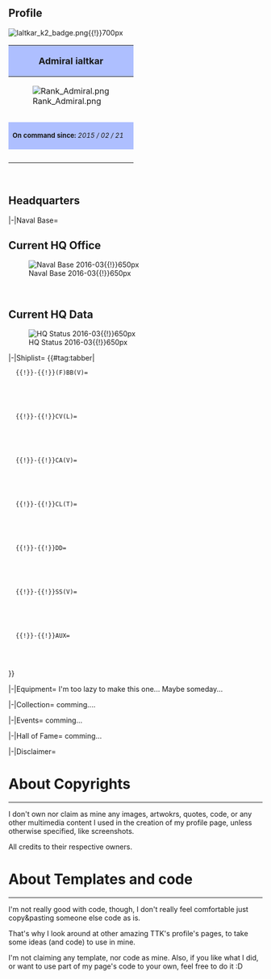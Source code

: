 ==Profile==

[[File:Ialtkar_k2_badge.png{{!}}700px]]
<br />

{| class="wikitable" style="text-align: center;"
! colspan="16" style="background-color:rgb(174,191,255);"|
<font size="+1">Admiral ialtkar</font>
|-
! colspan="4" |[[File:Rank Admiral.png]]
! colspan="4" |Status: <span style="color:#0000FF">Semi-Active</span>
! colspan="4" |Server:  Kanoya Airfield
! colspan="2" |HQ:  117
! colspan="2" |[[File:EventMedal-Hard.png{{!}}60px]] x10
|-
! {{Fuel}}
| 297K
! {{Steel}}
| 289K
| [[File:Instant repair.jpg|Buckets{{!}}40px]]
| [[File:Improvement material.png|Improvement materials{{!}}40px]]
| [[File:Development material.png|Development Materials{{!}}40px]]
| [[File:Instant_construction.jpg{{!}}40px]]
| [[File:Emergency repair.png|Emergency repair{{!}}40px]]
| [[File:Repair_goddess.png|Emergency repair goddess{{!}}40px]]
| [[File:Reinforcement Expansion.png|Reinforcement Expansions{{!}}40px]]
| [[File:Skilled Crew Member 116 inventory.png{{!}}40px]]
| [[File:Present_box_icon.png{{!}}40px]]
| [[File:Papers and ring.png|Papers and rings{{!}}40px]]
| [[File:Medal.png|Medals{{!}}40px]]
| [[File:Blueprint.png|Blueprints{{!}}40px]]
|-
! {{Ammo}}
| 295K
! {{Bauxite}}
| 296K
| 2970
| 46
| 2.9K
| 1.9k
| 7
| 11
| 5
| 12
| 42
| 0
| 25
| 1
|-
| colspan="8" style="height:20px;background-color:rgb(174,191,255);"|
<font size="-1">'''On command since:''' ''2015 / 02 / 21''</font>
| colspan="8" style="height:20px;background-color:rgb(174,191,255);"|
<font size="-1">'''Last Update:''' ''{{REVISIONYEAR}} / {{REVISIONMONTH}} / {{REVISIONDAY2}}''</font>
|-
| colspan="16" style="height:20px"| {{Progress|100}}
|-
|}

<br />

==Headquarters==

<tabber>

|-|Naval Base=
== Current HQ Office ==
[[File:-Ialtkar-_HQ.jpg|Naval Base 2016-03{{!}}650px]]

<br />

== Current HQ Data ==
[[File:-Ialtkar-_HQ_Status.jpg|HQ Status 2016-03{{!}}650px]]


|-|Shiplist=
{{#tag:tabber|<!-- =======================================Shiplist tag tabber start=======================================-->


<!-- =============================================BATTLESHIPS LIST==============================================-->

   {{!}}-{{!}}(F)BB(V)=

   {{{!}} border="0" cellpadding="1" cellspacing="1" class="wikitable sortable" style="float: left; width: 650px;"
   {{!}}-
   ! data-sort-type="number" scope="col" style="text-align:center; background-color:rgb(174,191,255);"{{!}}ID
   ! class="unsortable" scope="col" style="text-align:center; background-color:rgb(174,191,255);"{{!}}Shipgirl
   ! data-sort-type="text" scope="col" style="text-align:center; background-color:rgb(174,191,255);"{{!}}Name
   ! data-sort-type="text" scope="col" style="text-align:center; background-color:rgb(174,191,255);"{{!}}Type
   ! data-sort-type="number" scope="col" style="text-align:center; background-color:rgb(174,191,255);"{{!}}Level
   ! class="unsortable" scope="col" style="text-align:center; background-color:rgb(174,191,255);"{{!}}Notes
   {{!}}-
   {{!}}286
   {{!}}{{ShipBattleCardKai|Fusou/Kai Ni}}
   {{!}}Fusou
   {{!}}BBV
   {{!}}99[[File:Heartlock Icon.png{{!}}20px]]
   {{!}}
   {{!}}-
   {{!}}332
   {{!}}{{ShipBattleCardKai|Hiei/Kai Ni}}
   {{!}}Hiei
   {{!}}FBB
   {{!}}99[[File:Heartlock Icon.png{{!}}20px]]
   {{!}}
   {{!}}-
   {{!}}454
   {{!}}{{ShipBattleCardKai|Yamashiro/Kai Ni}}
   {{!}}Yamashiro
   {{!}}BBV
   {{!}}99[[File:Heartlock Icon.png{{!}}20px]]
   {{!}}
   {{!}}-
   {{!}}503
   {{!}}{{ShipBattleCardKai|Haruna/Kai Ni}}
   {{!}}Haruna
   {{!}}FBB
   {{!}}99[[File:Heartlock Icon.png{{!}}20px]]
   {{!}}Everything is Daijobu
   {{!}}-
   {{!}}528
   {{!}}{{ShipBattleCardKai|Ise/Kai Ni}}
   {{!}}Ise
   {{!}}BBV
   {{!}}99[[File:Heartlock Icon.png{{!}}20px]]
   {{!}}
   {{!}}-
   {{!}}649
   {{!}}{{ShipBattleCardKai|Kirishima/Kai Ni}}
   {{!}}Kirishima
   {{!}}FBB
   {{!}}99[[File:Heartlock Icon.png{{!}}20px]]
   {{!}}
   {{!}}-
   {{!}}678
   {{!}}{{ShipBattleCardKai|Kongou/Kai Ni}}
   {{!}}Kongou
   {{!}}FBB
   {{!}}99[[File:Heartlock Icon.png{{!}}20px]]
   {{!}}Burning LOOVEEE!
   {{!}}-
   {{!}}1293
   {{!}}{{ShipBattleCardKai|Hyuuga/Kai}}
   {{!}}Hyuuga
   {{!}}BBV
   {{!}}99[[File:Heartlock Icon.png{{!}}20px]]
   {{!}}
   {{!}}-
   {{!}}1692
   {{!}}{{ShipBattleCardKai|Italia/}}
   {{!}}Italia
   {{!}}FBB
   {{!}}99[[File:Heartlock Icon.png{{!}}20px]]
   {{!}}Pasta is good
   {{!}}-
   {{!}}3206
   {{!}}{{ShipBattleCardKai|Mutsu/Kai}}
   {{!}}Mutsu
   {{!}}BB
   {{!}}99[[File:Heartlock Icon.png{{!}}20px]]
   {{!}}Fell free to do whatever you want to Nagamon~
   {{!}}-
   {{!}}8460
   {{!}}{{ShipBattleCardKai|Nagato/Kai Ni}}
   {{!}}Nagato
   {{!}}BB
   {{!}}99[[File:Heartlock Icon.png{{!}}20px]]
   {{!}}You sure take your time to show up
   {{!}}-
   {{!}}17176
   {{!}}{{ShipBattleCardKai|Iowa/Kai}}
   {{!}}Iowa
   {{!}}FBB
   {{!}}99[[File:Heartlock Icon.png{{!}}20px]]
   {{!}}
   {{!}}-
   {{!}}17726
   {{!}}{{ShipBattleCardKai|Bismarck/Drei}}
   {{!}}Bismarck
   {{!}}FBB
   {{!}}99[[File:Heartlock Icon.png{{!}}20px]]
   {{!}}
   {{!}}-
   {{!}}21916
   {{!}}{{ShipBattleCardKai|Warspite/Kai}}
   {{!}}Warspite
   {{!}}BB
   {{!}}99[[File:Heartlock Icon.png{{!}}20px]]
   {{!}}
   {{!}}-
   {{!}}26954
   {{!}}{{ShipBattleCardKai|Yamato/Kai}}
   {{!}}Yamato
   {{!}}BB
   {{!}}99[[File:Heartlock Icon.png{{!}}20px]]
   {{!}}
   {{!}}-
   {{!}}34106
   {{!}}{{ShipBattleCardKai|Gangut/Dva}}
   {{!}}Gangut
   {{!}}FBB
   {{!}}99[[File:Heartlock Icon.png{{!}}20px]]
   {{!}}
   {{!}}-
   {{!}}37988
   {{!}}{{ShipBattleCardKai|Richelieu/Kai}}
   {{!}}Richelieu
   {{!}}FBB
   {{!}}99[[File:Heartlock Icon.png{{!}}20px]]
   {{!}}
   {{!}}-
   {{!}}44975
   {{!}}{{ShipBattleCardKai|Musashi/Kai Ni}}
   {{!}}Musashi
   {{!}}BB
   {{!}}99[[File:Heartlock Icon.png{{!}}20px]]
   {{!}}
   {{!}}}
<br />


<!-- ===================================CARRIERS LIST=======================================-->
   {{!}}-{{!}}CV(L)=

   {{{!}} border="0" cellpadding="1" cellspacing="1" class="wikitable sortable" style="float: left; width: 650px;"
   {{!}}-
   ! data-sort-type="number" scope="col" style="text-align:center; background-color:rgb(174,191,255);"{{!}}ID
   ! class="unsortable" scope="col" style="text-align:center; background-color:rgb(174,191,255);"{{!}}Shipgirl
   ! data-sort-type="text" scope="col" style="text-align:center; background-color:rgb(174,191,255);"{{!}}Name
   ! data-sort-type="text" scope="col" style="text-align:center; background-color:rgb(174,191,255);"{{!}}Type
   ! data-sort-type="number" scope="col" style="text-align:center; background-color:rgb(174,191,255);"{{!}}Level
   ! class="unsortable" scope="col" style="text-align:center; background-color:rgb(174,191,255);"{{!}}Notes
   {{!}}-
   {{!}}268
   {{!}}{{ShipBattleCardKai|Chitose/Carrier Kai Ni}}
   {{!}}Chitose
   {{!}}CVL
   {{!}}95[[File:Heartlock Icon.png{{!}}20px]]
   {{!}}
   {{!}}-
   {{!}}302
   {{!}}{{ShipBattleCardKai|Shouhou/Kai}}
   {{!}}Shouhou
   {{!}}CVL
   {{!}}92[[File:Heartlock Icon.png{{!}}20px]]
   {{!}}
   {{!}}-
   {{!}}355
   {{!}}{{ShipBattleCardKai|Akagi/Kai}}
   {{!}}Akagi
   {{!}}CV
   {{!}}99[[File:Heartlock Icon.png{{!}}20px]]
   {{!}}Please stop eating all the Bauxite ;_;
   {{!}}-
   {{!}}404
   {{!}}{{ShipBattleCardKai|Ryuujou/Kai Ni}}
   {{!}}Ryuujou
   {{!}}CVL
   {{!}}96[[File:Heartlock Icon.png{{!}}20px]]
   {{!}}Ya' don't need to complain about yar' chest. I love ya' the way ya' are~
   {{!}}-
   {{!}}506
   {{!}}{{ShipBattleCardKai|Junyou/Kai Ni}}
   {{!}}Junyou
   {{!}}CVL
   {{!}}96[[File:Heartlock Icon.png{{!}}20px]]
   {{!}}Well, If you do your work, I don't mind that you get drunk so often...
   {{!}}-
   {{!}}656
   {{!}}{{ShipBattleCardKai|Hiyou/Kai}}
   {{!}}Hiyou
   {{!}}CVL
   {{!}}89[[File:Heartlock Icon.png{{!}}20px]]
   {{!}}
   {{!}}-
   {{!}}867
   {{!}}{{ShipBattleCardKai|Souryuu/Kai Ni}}
   {{!}}Souryuu
   {{!}}CV
   {{!}}98[[File:Heartlock Icon.png{{!}}20px]]
   {{!}}
   {{!}}-
   {{!}}930
   {{!}}{{ShipBattleCardKai|Kaga/Kai}}
   {{!}}Kaga
   {{!}}CV
   {{!}}99[[File:Heartlock Icon.png{{!}}20px]]
   {{!}}
   {{!}}-
   {{!}}1493
   {{!}}{{ShipBattleCardKai|Suzuya/Carrier Kai Ni}}
   {{!}}Suzuya
   {{!}}CVL
   {{!}}97[[File:Heartlock Icon.png{{!}}20px]]
   {{!}}
   {{!}}-
   {{!}}1524
   {{!}}{{ShipBattleCardKai|Shoukaku/Kai Ni A}}
   {{!}}Shoukaku
   {{!}}CVB
   {{!}}99[[File:Heartlock Icon.png{{!}}20px]]
   {{!}}
   {{!}}-
   {{!}}1538
   {{!}}{{ShipBattleCardKai|Katsuragi/Kai}}
   {{!}}Katsuragi
   {{!}}CV
   {{!}}98[[File:Heartlock Icon.png{{!}}20px]]
   {{!}}
   {{!}}-
   {{!}}1655
   {{!}}{{ShipBattleCardKai|Kumano/Carrier Kai Ni}}
   {{!}}Kumano
   {{!}}CVL
   {{!}}96[[File:Heartlock Icon.png{{!}}20px]]
   {{!}}
   {{!}}-
   {{!}}5452
   {{!}}{{ShipBattleCardKai|Zuihou/Kai Ni B}}
   {{!}}Zuihou
   {{!}}CVL
   {{!}}98[[File:Heartlock Icon.png{{!}}20px]]
   {{!}}
   {{!}}-
   {{!}}7797
   {{!}}{{ShipBattleCardKai|Hiryuu/Kai Ni}}
   {{!}}Hiryuu
   {{!}}CV
   {{!}}98[[File:Heartlock Icon.png{{!}}20px]]
   {{!}}
   {{!}}-
   {{!}}9776
   {{!}}{{ShipBattleCardKai|Zuikaku/Kai Ni A}}
   {{!}}Zuikaku
   {{!}}CVB
   {{!}}99[[File:Heartlock Icon.png{{!}}20px]]
   {{!}}
   {{!}}-
   {{!}}12222
   {{!}}{{ShipBattleCardKai|Amagi/Kai}}
   {{!}}Amagi
   {{!}}CV
   {{!}}98[[File:Heartlock Icon.png{{!}}20px]]
   {{!}}
   {{!}}-
   {{!}}21522
   {{!}}{{ShipBattleCardKai|Unryuu/Kai}}
   {{!}}Unryuu
   {{!}}CV
   {{!}}98[[File:Heartlock Icon.png{{!}}20px]]
   {{!}}
   {{!}}-
   {{!}}26586
   {{!}}{{ShipBattleCardKai|Saratoga/Mk.II}}
   {{!}}Saratoga
   {{!}}CV
   {{!}}99[[File:Heartlock Icon.png{{!}}20px]]
   {{!}}
   {{!}}-
   {{!}}31957
   {{!}}{{ShipBattleCardKai|Houshou/}}
   {{!}}Houshou
   {{!}}CVL
   {{!}}13[[File:Heartlock Icon.png{{!}}20px]]
   {{!}}
   {{!}}-
   {{!}}33751
   {{!}}{{ShipBattleCardKai|Taiyou/Kai Ni}}
   {{!}}Taiyou
   {{!}}CVL
   {{!}}97[[File:Heartlock Icon.png{{!}}20px]]
   {{!}}
   {{!}}-
   {{!}}38608
   {{!}}{{ShipBattleCardKai|Aquila/Kai}}
   {{!}}Aquila
   {{!}}CV
   {{!}}97[[File:Heartlock Icon.png{{!}}20px]]
   {{!}}
   {{!}}-
   {{!}}38910
   {{!}}{{ShipBattleCardKai|Graf Zeppelin/Kai}}
   {{!}}Graf Zeppelin
   {{!}}CV
   {{!}}97[[File:Heartlock Icon.png{{!}}20px]]
   {{!}}
   {{!}}-
   {{!}}39435
   {{!}}{{ShipBattleCardKai|Ark Royal/Kai}}
   {{!}}Ark Royal
   {{!}}CV
   {{!}}97[[File:Heartlock Icon.png{{!}}20px]]
   {{!}}
   {{!}}-
   {{!}}45051
   {{!}}{{ShipBattleCardKai|Ryuuhou/Kai}}
   {{!}}Ryuuhou
   {{!}}CVL
   {{!}}92[[File:Heartlock Icon.png{{!}}20px]]
   {{!}}
   {{!}}-
   {{!}}49769
   {{!}}{{ShipBattleCardKai|Gambier Bay/Kai}}
   {{!}}Gambier Bay
   {{!}}CVL
   {{!}}94[[File:Heartlock Icon.png{{!}}20px]]
   {{!}}
   {{!}}-
   {{!}}51253
   {{!}}{{ShipBattleCardKai|Intrepid/Kai}}
   {{!}}Intrepid
   {{!}}CV
   {{!}}98[[File:Heartlock Icon.png{{!}}20px]]
   {{!}}
   {{!}}-
   {{!}}58189
   {{!}}{{ShipBattleCardKai|Taihou/Kai}}
   {{!}}Taihou
   {{!}}CVB
   {{!}}94[[File:Heartlock Icon.png{{!}}20px]]
   {{!}}
   {{!}}}

<br />

<!-- ===================================HEAVY CRUSIERS LIST=================================-->
   {{!}}-{{!}}CA(V)=

   {{{!}} border="0" cellpadding="1" cellspacing="1" class="wikitable sortable" style="float: left; width: 650px;"
   {{!}}-
   ! data-sort-type="number" scope="col" style="text-align:center; background-color:rgb(174,191,255);"{{!}}ID
   ! class="unsortable" scope="col" style="text-align:center; background-color:rgb(174,191,255);"{{!}}Shipgirl
   ! data-sort-type="text" scope="col" style="text-align:center; background-color:rgb(174,191,255);"{{!}}Name
   ! data-sort-type="text" scope="col" style="text-align:center; background-color:rgb(174,191,255);"{{!}}Type
   ! data-sort-type="number" scope="col" style="text-align:center; background-color:rgb(174,191,255);"{{!}}Level
   ! class="unsortable" scope="col" style="text-align:center; background-color:rgb(174,191,255);"{{!}}Notes
   {{!}}-
   {{!}}228
   {{!}}{{ShipBattleCardKai|Kinugasa/Kai Ni}}
   {{!}}Kinugasa
   {{!}}CA
   {{!}}86[[File:Heartlock Icon.png{{!}}20px]]
   {{!}}
   {{!}}-
   {{!}}259
   {{!}}{{ShipBattleCardKai|Maya/Kai Ni}}
   {{!}}Maya
   {{!}}CA
   {{!}}99[[File:Heartlock Icon.png{{!}}20px]]
   {{!}}
   {{!}}-
   {{!}}260
   {{!}}{{ShipBattleCardKai|Ashigara/Kai Ni}}
   {{!}}Ashigara
   {{!}}CA
   {{!}}97[[File:Heartlock Icon.png{{!}}20px]]
   {{!}}
   {{!}}-
   {{!}}281
   {{!}}{{ShipBattleCardKai|Nachi/Kai Ni}}
   {{!}}Nachi
   {{!}}CA
   {{!}}97[[File:Heartlock Icon.png{{!}}20px]]
   {{!}}
   {{!}}-
   {{!}}289
   {{!}}{{ShipBattleCardKai|Haguro/Kai Ni}}
   {{!}}Haguro
   {{!}}CA
   {{!}}97[[File:Heartlock Icon.png{{!}}20px]]
   {{!}}
   {{!}}-
   {{!}}297
   {{!}}{{ShipBattleCardKai|Tone/Kai Ni}}
   {{!}}Tone
   {{!}}CAV
   {{!}}91[[File:Heartlock Icon.png{{!}}20px]]
   {{!}}
   {{!}}-
   {{!}}337
   {{!}}{{ShipBattleCardKai|Aoba/Kai}}
   {{!}}Aoba
   {{!}}CA
   {{!}}85[[File:Heartlock Icon.png{{!}}20px]]
   {{!}}
   {{!}}-
   {{!}}342
   {{!}}{{ShipBattleCardKai|Myoukou/Kai Ni}}
   {{!}}Myoukou
   {{!}}CA
   {{!}}97[[File:Heartlock Icon.png{{!}}20px]]
   {{!}}
   {{!}}-
   {{!}}357
   {{!}}{{ShipBattleCardKai|Chikuma/Kai Ni}}
   {{!}}Chikuma
   {{!}}CAV
   {{!}}91[[File:Heartlock Icon.png{{!}}20px]]
   {{!}}
   {{!}}-
   {{!}}370
   {{!}}{{ShipBattleCardKai|Mogami/Kai}}
   {{!}}Mogami
   {{!}}CAV
   {{!}}90[[File:Heartlock Icon.png{{!}}20px]]
   {{!}}
   {{!}}-
   {{!}}383
   {{!}}{{ShipBattleCardKai|Choukai/Kai Ni}}
   {{!}}Choukai
   {{!}}CA
   {{!}}99[[File:Heartlock Icon.png{{!}}20px]]
   {{!}}
   {{!}}-
   {{!}}406
   {{!}}{{ShipBattleCardKai|Furutaka/Kai Ni}}
   {{!}}Furutaka
   {{!}}CA
   {{!}}85[[File:Heartlock Icon.png{{!}}20px]]
   {{!}}
   {{!}}-
   {{!}}421
   {{!}}{{ShipBattleCardKai|Kako/Kai Ni}}
   {{!}}Kako
   {{!}}CA
   {{!}}85[[File:Heartlock Icon.png{{!}}20px]]
   {{!}}
   {{!}}-
   {{!}}1669
   {{!}}{{ShipBattleCardKai|Mikuma/Kai}}
   {{!}}Mikuma
   {{!}}CAV
   {{!}}90[[File:Heartlock Icon.png{{!}}20px]]
   {{!}}
   {{!}}-
   {{!}}9455
   {{!}}{{ShipBattleCardKai|Prinz Eugen/Kai}}
   {{!}}Prinz Eugen
   {{!}}CA
   {{!}}97[[File:Heartlock Icon.png{{!}}20px]]
   {{!}}
   {{!}}-
   {{!}}12485
   {{!}}{{ShipBattleCardKai|Zara/Due}}
   {{!}}Zara
   {{!}}CA
   {{!}}98[[File:Heartlock Icon.png{{!}}20px]]
   {{!}}
   {{!}}-
   {{!}}16195
   {{!}}{{ShipBattleCardKai|Pola/Kai}}
   {{!}}Pola
   {{!}}CA
   {{!}}98[[File:Heartlock Icon.png{{!}}20px]]
   {{!}}
   {{!}}}
<br />

<!-- ===================================LIGHT CRUSIERS LIST=================================-->
   {{!}}-{{!}}CL(T)=

   {{{!}} border="0" cellpadding="1" cellspacing="1" class="wikitable" style="float: left; width: 500px;"
   {{!}}-
   ! scope="col" style="text-align:center; background-color:rgb(174,191,255);"{{!}}CL
   ! scope="col" style="text-align:center; background-color:rgb(174,191,255);"{{!}}Level
   ! style="background:white;" rowspan="13" {{!}} 
   ! scope="col" style="text-align:center; background-color:rgb(174,191,255);"{{!}}CLT
   ! scope="col" style="text-align:center; background-color:rgb(174,191,255);"{{!}}Level
   {{!}}-
   {{!}}{{ShipBattleCardKai|Abukuma/Kai Ni}}
   {{!}}89[[File:Heartlock Icon.png{{!}}20px]]
   {{!}}{{ShipBattleCardKai|Kitakami/Kai Ni}}
   {{!}}96[[File:Heartlock Icon.png]]
   {{!}}-
   {{!}}{{ShipBattleCardKai|Sendai/Kai Ni}}
   {{!}}73[[File:Heartlock Icon.png{{!}}20px]]
   {{!}}{{ShipBattleCardKai|Ooi/Kai Ni}}
   {{!}}96[[File:Heartlock Icon.png{{!}}20px]]
   {{!}}-
   {{!}}{{ShipBattleCardKai|Kuma/Kai}}
   {{!}}72[[File:Heartlock Icon.png{{!}}20px]]
   {{!}}{{ShipBattleCardKai|Kiso/Kai Ni}}
   {{!}}96[[File:Heartlock Icon.png{{!}}20px]]
   {{!}}-
   {{!}}{{ShipBattleCardKai|Isuzu/Kai Ni}}
   {{!}}67[[File:Heartlock Icon.png{{!}}20px]]
   {{!}}-
   {{!}}{{ShipBattleCardKai|Yuubari/Kai}}
   {{!}}67[[File:Heartlock Icon.png{{!}}20px]]
   {{!}}-
   {{!}}{{ShipBattleCardKai|Jintsuu/Kai Ni}}
   {{!}}63[[File:Heartlock Icon.png{{!}}20px]]
   {{!}}-
   {{!}}{{ShipBattleCardKai|Naka/Kai Ni}}
   {{!}}61[[File:Heartlock Icon.png{{!}}20px]]
   {{!}}-
   {{!}}{{ShipBattleCardKai|Ooyodo/Kai}}
   {{!}}58[[File:Heartlock Icon.png{{!}}20px]]
   {{!}}-
   {{!}}{{ShipBattleCardKai|Tenryuu/Kai}}
   {{!}}58[[File:Heartlock Icon.png{{!}}20px]]
   {{!}}-
   {{!}}{{ShipBattleCardKai|Tama/Kai}}
   {{!}}47[[File:Heartlock Icon.png{{!}}20px]]
   {{!}}-
   {{!}}{{ShipBattleCardKai|Tatsuta/Kai}}
   {{!}}46[[File:Heartlock Icon.png{{!}}20px]]
   {{!}}-
   {{!}}{{ShipBattleCardKai|Nagara/Kai}}
   {{!}}15
   {{!}}}
<br />

<!-- ===================================DESTROYERS LIST=====================================-->
   {{!}}-{{!}}DD=

   {{{!}} border="0" cellpadding="1" cellspacing="1" class="wikitable" style="float: left; width: 500px;"
   {{!}}-
   ! scope="col" style="text-align:center; background-color:rgb(174,191,255);"{{!}}DD K2
   ! scope="col" style="text-align:center; background-color:rgb(174,191,255);"{{!}}Level
   ! style="background:white;" rowspan="13" {{!}} 
   ! scope="col" style="text-align:center; background-color:rgb(174,191,255);"{{!}}DD Kai
   ! scope="col" style="text-align:center; background-color:rgb(174,191,255);"{{!}}Level
   ! style="background:white;" rowspan="13" {{!}} 
   ! scope="col" style="text-align:center; background-color:rgb(174,191,255);"{{!}}DD Mutsuki Class & Others
   ! scope="col" style="text-align:center; background-color:rgb(174,191,255);"{{!}}Level
   {{!}}-
   {{!}}{{ShipBattleCardKai|Shigure/Kai Ni}}
   {{!}}83[[File:Heartlock Icon.png{{!}}20px]]
   {{!}}{{ShipBattleCardKai|Yukikaze/Kai}}
   {{!}}72[[File:Heartlock Icon.png{{!}}20px]]
   {{!}}{{ShipBattleCardKai|Mochizuki/Kai}}
   {{!}}58[[File:Heartlock Icon.png{{!}}20px]]
   {{!}}-
   {{!}}{{ShipBattleCardKai|Yuudachi/Kai Ni}}
   {{!}}79[[File:Heartlock Icon.png{{!}}20px]]
   {{!}}{{ShipBattleCardKai|Inazuma/Kai}}
   {{!}}69[[File:Heartlock Icon.png{{!}}20px]]
   {{!}}{{ShipBattleCardKai|Yayoi/Kai}}
   {{!}}57[[File:Heartlock Icon.png{{!}}20px]]
   {{!}}-
   {{!}}{{ShipBattleCardKai|Verniy/}}
   {{!}}71[[File:Heartlock Icon.png{{!}}20px]]
   {{!}}{{ShipBattleCardKai|Shimakaze/Kai}}
   {{!}}69[[File:Heartlock Icon.png{{!}}20px]]
   {{!}}{{ShipBattleCardKai|Kikuzuki/Kai}}
   {{!}}56[[File:Heartlock Icon.png{{!}}20px]]
   {{!}}-
   {{!}}-
   {{!}}{{ShipBattleCardKai|Akatsuki/Kai Ni}}
   {{!}}70[[File:Heartlock Icon.png{{!}}20px]]
   {{!}}{{ShipBattleCardKai|Ikazuchi/Kai}}
   {{!}}58[[File:Heartlock Icon.png{{!}}20px]]
   {{!}}{{ShipBattleCardKai|Mikazuki/Kai}}
   {{!}}56[[File:Heartlock Icon.png{{!}}20px]]
   {{!}}-
   {{!}}{{ShipBattleCardKai|Mutsuki/Kai}}
   {{!}}57[[File:Heartlock Icon.png{{!}}20px]]
   {{!}}{{ShipBattleCardKai|Teruzuki/Kai}}
   {{!}}54[[File:Heartlock Icon.png{{!}}20px]]
   {{!}}{{ShipBattleCardKai|Nagatsuki/Kai}}
   {{!}}55[[File:Heartlock Icon.png{{!}}20px]]
   {{!}}-
   {{!}}-
   {{!}}{{ShipBattleCardKai|Kisaragi/Kai}}
   {{!}}56[[File:Heartlock Icon.png{{!}}20px]]
   {{!}}{{ShipBattleCardKai|Amatsukaze/Kai}}
   {{!}}48[[File:Heartlock Icon.png{{!}}20px]]
   {{!}}{{ShipBattleCardKai|Fumizuki/Kai}}
   {{!}}53[[File:Heartlock Icon.png{{!}}20px]]
   {{!}}-
   {{!}}{{ShipBattleCardKai|Hatsushimo/Kai}}
   {{!}}49[[File:Heartlock Icon.png{{!}}20px]]
   {{!}}{{ShipBattleCardKai|Tokitsukaze/Kai}}
   {{!}}38[[File:Heartlock Icon.png{{!}}20px]]
   {{!}}{{ShipBattleCardKai|Satsuki/Kai}}
   {{!}}52[[File:Heartlock Icon.png{{!}}20px]]
   {{!}}-
   {{!}}-
   {{!}}{{ShipBattleCardKai|Hatsuharu/Kai}}
   {{!}}41[[File:Heartlock Icon.png{{!}}20px]]
   {{!}}{{ShipBattleCardKai|Urakaze/Kai}}
   {{!}}38[[File:Heartlock Icon.png{{!}}20px]]
   {{!}}{{ShipBattleCardKai|Murasame/Kai}}
   {{!}}40
   {{!}}-
   {{!}}{{ShipBattleCardKai|Murakumo/Kai}}
   {{!}}36[[File:Heartlock Icon.png{{!}}20px]]
   {{!}}{{ShipBattleCardKai|Libeccio/Kai}}
   {{!}}30[[File:Heartlock Icon.png{{!}}20px]]
   {{!}}{{ShipBattleCardKai|Asashimo/}}
   {{!}}38
   {{!}}-
   {{!}}-
   {{!}}{{ShipBattleCardKai|Fubuki/Kai}}
   {{!}}34[[File:Heartlock Icon.png{{!}}20px]]
   {{!}}{{ShipBattleCardKai|Umikaze/Kai}}
   {{!}}16[[File:Heartlock Icon.png{{!}}20px]]
   {{!}}{{ShipBattleCardKai|Akigumo/}}
   {{!}}16
   {{!}}-
   {{!}}{{ShipBattleCardKai|Ushio/}}
   {{!}}15[[File:Heartlock Icon.png{{!}}20px]]
   {{!}}{{ShipBattleCardKai|Isokaze/}}
   {{!}}15[[File:Heartlock Icon.png{{!}}20px]]
   {{!}}{{ShipBattleCardKai|Shiratsuyu/}}
   {{!}}10
   {{!}}-
   {{!}}{{ShipBattleCardKai|Ayanami/}}
   {{!}}14[[File:Heartlock Icon.png{{!}}20px]]
   {{!}}{{ShipBattleCardKai|Kawakaze/}}
   {{!}}12[[File:Heartlock Icon.png{{!}}20px]]
   {{!}}}
<br />

<!-- ===================================SUBMARINES LIST=================================-->
   {{!}}-{{!}}SS(V)=

   {{{!}} border="0" cellpadding="1" cellspacing="1" class="wikitable" style="float: left; width: 500px;"
   {{!}}-
   ! scope="col" style="text-align:center; background-color:rgb(174,191,255);"{{!}}SSV
   ! scope="col" style="text-align:center; background-color:rgb(174,191,255);"{{!}}Level
   ! style="background:white;" rowspan="5" {{!}} 
   ! scope="col" style="text-align:center; background-color:rgb(174,191,255);"{{!}}SS
   ! scope="col" style="text-align:center; background-color:rgb(174,191,255);"{{!}}Level
   {{!}}-
   {{!}}{{ShipBattleCardKai|I-58/Kai}}
   {{!}}91[[File:Heartlock Icon.png{{!}}20px]]
   {{!}}{{ShipBattleCardKai|I-168/Kai}}
   {{!}}75[[File:Heartlock Icon.png{{!}}20px]]
   {{!}}-
   {{!}}{{ShipBattleCardKai|I-8/Kai}}
   {{!}}78[[File:Heartlock Icon.png{{!}}20px]]
   {{!}}{{ShipBattleCardKai|Maruyu/Kai}}
   {{!}}74[[File:Heartlock Icon.png{{!}}20px]]
   {{!}}-
   {{!}}{{ShipBattleCardKai|I-19/Kai}}
   {{!}}72[[File:Heartlock Icon.png{{!}}20px]]
   {{!}}{{ShipBattleCardKai|I-58/Kai}}
   {{!}}38
   {{!}}-
   {{!}}{{ShipBattleCardKai|I-401/Kai}}
   {{!}}70[[File:Heartlock Icon.png{{!}}20px]]
   {{!}}{{ShipBattleCardKai|I-168/Kai}}
   {{!}}29
   {{!}}}
<br />

<!-- ===================================AUXILIARY SHIPS LIST================================-->
   {{!}}-{{!}}AUX=

   {{{!}} border="0" cellpadding="1" cellspacing="1" class="wikitable" style="float: left; width: 500px;"
   {{!}}-
   ! scope="col" style="text-align:center; background-color:rgb(174,191,255);"{{!}}AV
   ! scope="col" style="text-align:center; background-color:rgb(174,191,255);"{{!}}Level
   ! style="background:white;" rowspan="4" {{!}} 
   ! scope="col" style="text-align:center; background-color:rgb(174,191,255);"{{!}}Others
   ! scope="col" style="text-align:center; background-color:rgb(174,191,255);"{{!}}Level
   {{!}}-
   {{!}}{{ShipBattleCardKai|Chitose/A}}
   {{!}}35[[File:Heartlock Icon.png{{!}}20px]]
   {{!}}{{ShipBattleCardKai|Hayasui/}}
   {{!}}23[[File:Heartlock Icon.png{{!}}20px]]
   {{!}}-
   {{!}}{{ShipBattleCardKai|Chiyoda/A}}
   {{!}}35[[File:Heartlock Icon.png{{!}}20px]]
   {{!}}{{ShipBattleCardKai|Akitsu_Maru/}}
   {{!}}17[[File:Heartlock Icon.png{{!}}20px]]
   {{!}}-
   {{!}}{{ShipBattleCardKai|Akitsushima/}}
   {{!}}29[[File:Heartlock Icon.png{{!}}20px]]
   {{!}}}
<br />

}}<!-- =====================================================Shiplist tag tabber end=========-->


|-|Equipment=
I'm too lazy to make this one... Maybe someday...


|-|Collection=
comming....


|-|Events=
comming...


|-|Hall of Fame=
comming...


|-|Disclaimer=
=About Copyrights=

----

I don't own nor claim as mine any images, artwokrs, quotes, code, or any other multimedia content I used in the creation of my profile page, unless otherwise specified, like screenshots.

All credits to their respective owners.

=About Templates and code=

----

I'm not really good with code, though, I don't really feel comfortable just copy&pasting someone else code as is. 

That's why I look around at other amazing TTK's profile's pages, to take some ideas (and code) to use in mine.

I'm not claiming any template, nor code as mine. Also, if you like what I did, or want to use part of my page's code to your own, feel free to do it :D

</tabber>